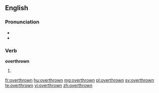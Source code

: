 ==English==

===Pronunciation===
* {{IPA|/ovəɻˈθɻɔʊn/}}
* {{audio|En-us-overthrown.ogg|Audio (US)}}

===Verb===
'''overthrown'''

# {{past participle of|overthrow}}

[[fr:overthrown]]
[[hu:overthrown]]
[[mg:overthrown]]
[[pl:overthrown]]
[[sv:overthrown]]
[[te:overthrown]]
[[vi:overthrown]]
[[zh:overthrown]]